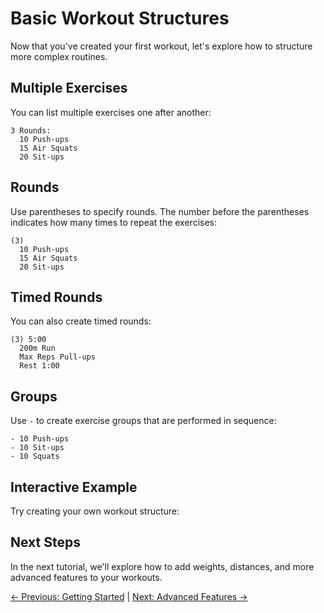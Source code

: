 
<Meta title="Tutorials/02 - Basic Structures" />

# Basic Workout Structures

Now that you've created your first workout, let's explore how to structure more complex routines.

## Multiple Exercises

You can list multiple exercises one after another:

```
3 Rounds:
  10 Push-ups
  15 Air Squats
  20 Sit-ups
```

## Rounds

Use parentheses to specify rounds. The number before the parentheses indicates how many times to repeat the exercises:

```
(3)
  10 Push-ups
  15 Air Squats
  20 Sit-ups
```

## Timed Rounds

You can also create timed rounds:

```
(3) 5:00
  200m Run
  Max Reps Pull-ups
  Rest 1:00
```

## Groups

Use `-` to create exercise groups that are performed in sequence:

```
- 10 Push-ups
- 10 Sit-ups
- 10 Squats
```

## Interactive Example

Try creating your own workout structure:

<SoundProvider>
  <ScreenProvider>
    <EditorWithState 
      code={"(3)\n  10 Push-ups\n  15 Air Squats\n  20 Sit-ups"}
      height="250px"
    />
  </ScreenProvider>
</SoundProvider>

## Next Steps

In the next tutorial, we'll explore how to add weights, distances, and more advanced features to your workouts.

[← Previous: Getting Started](./01-Getting-Started.mdx) | [Next: Advanced Features →](./03-Advanced-Features.mdx)
